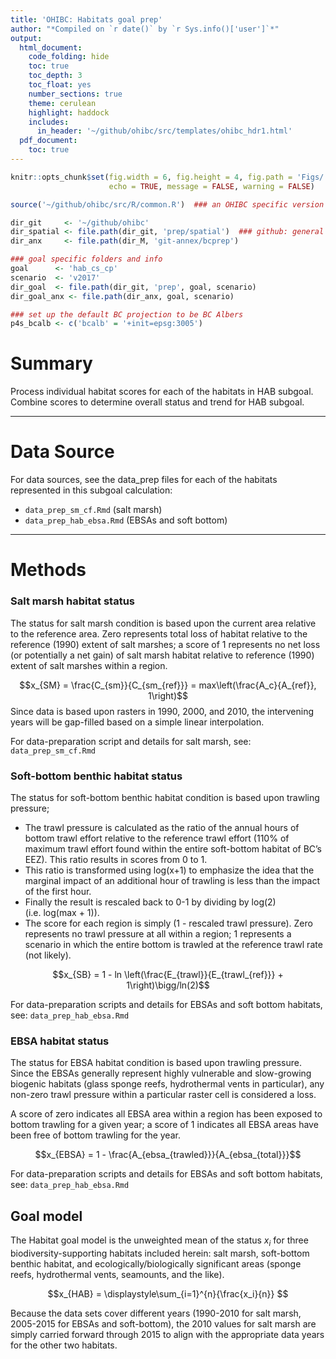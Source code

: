 ```yaml
---
title: 'OHIBC: Habitats goal prep'
author: "*Compiled on `r date()` by `r Sys.info()['user']`*"
output: 
  html_document:
    code_folding: hide
    toc: true
    toc_depth: 3
    toc_float: yes
    number_sections: true
    theme: cerulean
    highlight: haddock
    includes: 
      in_header: '~/github/ohibc/src/templates/ohibc_hdr1.html'
  pdf_document:
    toc: true
---
```


``` r

knitr::opts_chunk$set(fig.width = 6, fig.height = 4, fig.path = 'Figs/',
                      echo = TRUE, message = FALSE, warning = FALSE)

source('~/github/ohibc/src/R/common.R')  ### an OHIBC specific version of common.R

dir_git     <- '~/github/ohibc'
dir_spatial <- file.path(dir_git, 'prep/spatial')  ### github: general buffer region shapefiles
dir_anx     <- file.path(dir_M, 'git-annex/bcprep')

### goal specific folders and info
goal      <- 'hab_cs_cp'
scenario  <- 'v2017'
dir_goal  <- file.path(dir_git, 'prep', goal, scenario)
dir_goal_anx <- file.path(dir_anx, goal, scenario)

### set up the default BC projection to be BC Albers
p4s_bcalb <- c('bcalb' = '+init=epsg:3005')

```

# Summary

Process individual habitat scores for each of the habitats in HAB subgoal.  Combine scores to determine overall status and trend for HAB subgoal.

***

# Data Source 

For data sources, see the data_prep files for each of the habitats represented in this subgoal calculation:

* `data_prep_sm_cf.Rmd` (salt marsh)
* `data_prep_hab_ebsa.Rmd` (EBSAs and soft bottom)

***
  
# Methods

### Salt marsh habitat status

The status for salt marsh condition is based upon the current area relative to the reference area.  Zero represents total loss of habitat relative to the reference (1990) extent of salt marshes; a score of 1 represents no net loss (or potentially a net gain) of salt marsh habitat relative to reference (1990) extent of salt marshes within a region.

$$x_{SM} = \frac{C_{sm}}{C_{sm_{ref}}} = max\left(\frac{A_c}{A_{ref}}, 1\right)$$
Since data is based upon rasters in 1990, 2000, and 2010, the intervening years will be gap-filled based on a simple linear interpolation.

For data-preparation script and details for salt marsh, see: `data_prep_sm_cf.Rmd`

### Soft-bottom benthic habitat status

The status for soft-bottom benthic habitat condition is based upon trawling pressure;   

* The trawl pressure is calculated as the ratio of the annual hours of bottom trawl effort relative to the reference trawl effort (110% of maximum trawl effort found within the entire soft-bottom habitat of BC's EEZ).  This ratio results in scores from 0 to 1.
* This ratio is transformed using log(x+1) to emphasize the idea that the marginal impact of an additional hour of trawling is less than the impact of the first hour.
* Finally the result is rescaled back to 0-1 by dividing by log(2) (i.e. log(max + 1)).
* The score for each region is simply (1 - rescaled trawl pressure).  Zero represents no trawl pressure at all within a region; 1 represents a scenario in which the entire bottom is trawled at the reference trawl rate (not likely).

$$x_{SB} = 1 - ln \left(\frac{E_{trawl}}{E_{trawl_{ref}}} + 1\right)\bigg/ln(2)$$

For data-preparation scripts and details for EBSAs and soft bottom habitats, see: `data_prep_hab_ebsa.Rmd`

### EBSA habitat status

The status for EBSA habitat condition is based upon trawling pressure.  Since the EBSAs generally represent highly vulnerable and slow-growing biogenic habitats (glass sponge reefs, hydrothermal vents in particular), any non-zero trawl pressure within a particular raster cell is considered a loss.

A score of zero indicates all EBSA area within a region has been exposed to bottom trawling for a given year; a score of 1 indicates all EBSA areas have been free of bottom trawling for the year.

$$x_{EBSA} = 1 - \frac{A_{ebsa_{trawled}}}{A_{ebsa_{total}}}$$

For data-preparation scripts and details for EBSAs and soft bottom habitats, see: `data_prep_hab_ebsa.Rmd`

## Goal model

The Habitat goal model is the unweighted mean of the status $x_i$ for three biodiversity-supporting habitats included herein: salt marsh, soft-bottom benthic habitat, and ecologically/biologically significant areas (sponge reefs, hydrothermal vents, seamounts, and the like).  

$$x_{HAB} = \displaystyle\sum_{i=1}^{n}{\frac{x_i}{n}} $$

Because the data sets cover different years (1990-2010 for salt marsh, 2005-2015 for EBSAs and soft-bottom), the 2010 values for salt marsh are simply carried forward through 2015 to align with the appropriate data years for the other two habitats.



